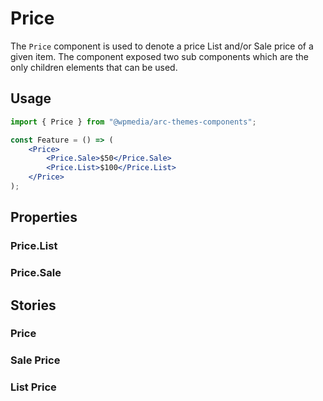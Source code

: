 

<Meta of={IndexStories} />

# Price

The `Price` component is used to denote a price List and/or Sale price of a given item. The component exposed two sub components which are the only children elements that can be used.

## Usage

```jsx
import { Price } from "@wpmedia/arc-themes-components";

const Feature = () => (
	<Price>
		<Price.Sale>$50</Price.Sale>
		<Price.List>$100</Price.List>
	</Price>
);
```

## Properties

<Controls />

### Price.List

<Controls />

### Price.Sale

<Controls />

## Stories

### Price

<Story of={IndexStories.DefaultPrice} />

### Sale Price

<Story of={IndexStories.SalePrice} />

### List Price

<Story of={IndexStories.ListPrice} />
